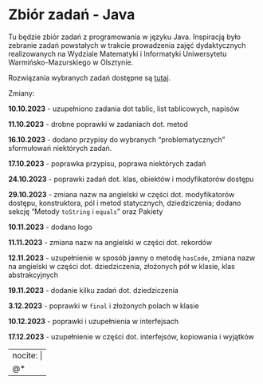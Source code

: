 # Zbiór zadań - Java {.unnumbered}

Tu będzie zbiór zadań z programowania w języku Java. Inspiracją było zebranie zadań powstałych w trakcie prowadzenia zajęć dydaktycznych realizowanych na Wydziale Matematyki i Informatyki Uniwersytetu Warmińsko-Mazurskiego w Olsztynie.

Rozwiązania wybranych zadań dostępne są [tutaj](https://github.com/pjastr/java-rozw2023).

Zmiany:

**10.10.2023**
- uzupełniono zadania dot tablic, list tablicowych, napisów

**11.10.2023**
- drobne poprawki w zadaniach dot. metod

**16.10.2023**
- dodano przypisy do wybranych "problematycznych" sformułowań niektórych zadań.

**17.10.2023**
- poprawka przypisu, poprawa niektórych zadań

**24.10.2023**
- poprawki zadań dot. klas, obiektów i modyfikatorów dostępu

**29.10.2023**
- zmiana nazw na angielski w części dot. modyfikatorów dostępu, konstruktora, pól i metod statycznych, dziedziczenia; dodano sekcję "Metody `toString` i `equals`" oraz Pakiety

**10.11.2023**
- dodano logo

**11.11.2023**
- zmiana nazw na angielski w części dot. rekordów

**12.11.2023**
- uzupełnienie w sposób jawny o metodę `hasCode`, zmiana nazw na angielski w części dot. dziedziczenia, złożonych pół w klasie, klas abstrakcyjnych

**19.11.2023**
- dodanie kilku zadań dot. dziedziczenia

**3.12.2023**
- poprawki w `final` i złożonych polach w klasie

**10.12.2023**
- poprawki i uzupełnienia w interfejsach

**17.12.2023**
- uzupełnienie w części dot. interfejsów, kopiowania i wyjątków

---
nocite: |
  @*
---
